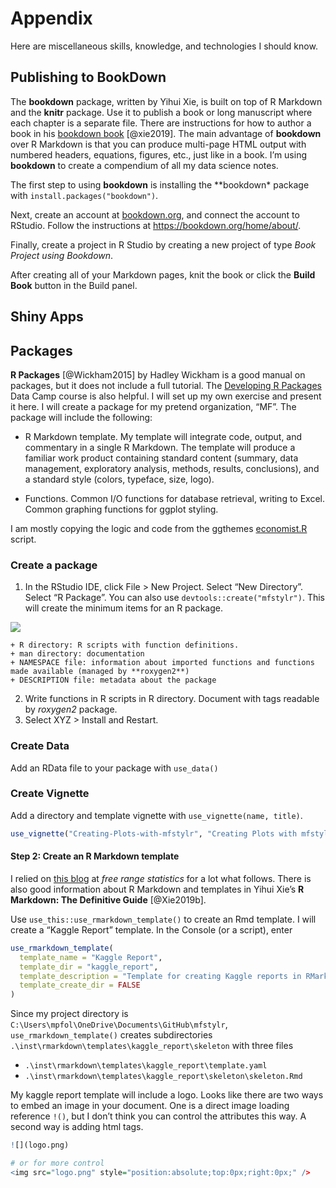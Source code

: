 # Appendix {-}

Here are miscellaneous skills, knowledge, and technologies I should know.

## Publishing to BookDown {-}

The **bookdown** package, written by Yihui Xie, is built on top of R Markdown and the **knitr** package.  Use it to publish a book or long manuscript where each chapter is a separate file.  There are instructions for how to author a book in his [bookdown book](https://bookdown.org/yihui/bookdown/) [@xie2019].  The main advantage of **bookdown** over R Markdown is that you can produce multi-page HTML output with numbered headers, equations, figures, etc., just like in a book.  I'm using **bookdown** to create a compendium of all my data science notes.  

The first step to using **bookdown** is installing the **bookdown* package with `install.packages("bookdown")`.

Next, create an account at [bookdown.org](http://bookdown.org), and connect the account to RStudio.  Follow the instructions at [https://bookdown.org/home/about/](https://bookdown.org/home/about/).

Finally, create a project in R Studio by creating a new project of type *Book Project using Bookdown*.

After creating all of your Markdown pages, knit the book or click the **Build Book** button in the Build panel.


## Shiny Apps {-}

## Packages {-}

**R Packages** [@Wickham2015] by Hadley Wickham is a good manual on packages, but it does not include a full tutorial.  The [Developing R Packages](https://campus.datacamp.com/courses/developing-r-packages/) Data Camp course is also helpful.  I will set up my own exercise and present it here.  I will create a package for my pretend organization, "MF".  The package will include the following:

* R Markdown template.  My template will integrate code, output, and commentary in a single R Markdown. The template will produce a familiar work product containing standard content (summary, data management, exploratory analysis, methods, results, conclusions), and a standard style (colors, typeface, size, logo).

* Functions.  Common I/O functions for database retrieval, writing to Excel.  Common graphing functions for ggplot styling.

I am mostly copying the logic and code from the ggthemes [economist.R](https://rdrr.io/cran/ggthemes/src/R/economist.R) script.


### Create a package {-}

1. In the RStudio IDE, click File > New Project.  Select "New Directory".  Select "R Package".  You can also use `devtools::create("mfstylr")`.  This will create the minimum items for an R package.

![](./images/create_pkg.png)

    + R directory: R scripts with function definitions.
    + man directory: documentation
    + NAMESPACE file: information about imported functions and functions made available (managed by **roxygen2**)
    + DESCRIPTION file: metadata about the package
  
2. Write functions in R scripts in R directory.  Document with tags readable by *roxygen2* package.
3. Select XYZ > Install and Restart.

### Create Data {-}

Add an RData file to your package with `use_data()`

### Create Vignette {-}

Add a directory and template vignette with `use_vignette(name, title)`.

```r
use_vignette("Creating-Plots-with-mfstylr", "Creating Plots with mfstylr")
```


#### Step 2: Create an R Markdown template {-}

I relied on [this blog](http://freerangestats.info/blog/2017/09/09/rmarkdown) at *free range statistics* for a lot what follows.  There is also good information about R Markdown and templates in Yihui Xie's **R Markdown: The Definitive Guide** [@Xie2019b].  

Use `use_this::use_rmarkdown_template()` to create an Rmd template.  I will create a "Kaggle Report" template.  In the Console (or a script), enter

```r
use_rmarkdown_template(
  template_name = "Kaggle Report",
  template_dir = "kaggle_report",
  template_description = "Template for creating Kaggle reports in RMarkdown.",
  template_create_dir = FALSE
)
```

Since my project directory is `C:\Users\mpfol\OneDrive\Documents\GitHub\mfstylr`, `use_rmarkdown_template()` creates subdirectories `.\inst\rmarkdown\templates\kaggle_report\skeleton` with three files

* `.\inst\rmarkdown\templates\kaggle_report\template.yaml`
* `.\inst\rmarkdown\templates\kaggle_report\skeleton\skeleton.Rmd`

My kaggle report template will include a logo.  Looks like there are two ways to embed an image in your document.  One is a direct image loading reference `!()`, but I don't think you can control the attributes this way.  A second way is adding html tags.

```r
![](logo.png)

# or for more control
<img src="logo.png" style="position:absolute;top:0px;right:0px;" />
```

 